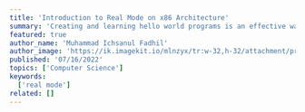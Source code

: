---
title: 'Introduction to Real Mode on x86 Architecture'
summary: 'Creating and learning hello world programs is an effective way to learn assembly language.'
featured: true
author_name: 'Muhammad Ichsanul Fadhil'
author_image: 'https://ik.imagekit.io/mlnzyx/tr:w-32,h-32/attachment/profile.webp'
published: '07/16/2022'
topics: ['Computer Science']
keywords:
  ['real mode']
related: []
---






